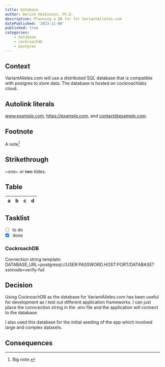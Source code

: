 ```yaml
---
title: Database
author: Derick Hoskinson, Ph.D.
description: Planning a DB for for VariantAlleles.com
datePublished: '2023-11-06'
published: true
categories:
    - database
    - cockroachdb
    - postgres
---
```


## Context

VariantAlleles.com will use a distributed SQL database that is compatible with postgres to store data. The database is hosted on cockroachlabs cloud.


## Autolink literals

www.example.com, https://example.com, and contact@example.com.

## Footnote

A note[^1]

[^1]: Big note.

## Strikethrough

~one~ or ~~two~~ tildes.

## Table

| a | b  |  c |  d  |
| - | :- | -: | :-: |

## Tasklist

* [ ] to do
* [x] done
### CockroachDB

Connection string template:
DATABASE_URL=postgresql://USER:PASSWORD.HOST:PORT/DATABASE?sslmode=verify-full

## Decision

Using CockroachDB as the database for VariantAlleles.com has been useful for development as I test out different application frameworks. I can just place the conncection string in the .env file and the application will connect to the database.

I also used this database for the initial seeding of the app which involved large and complex datasets.

## Consequences
